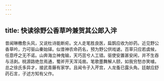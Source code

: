 ```yaml
---
---
---
```

title: 快读徐野公香草吟兼贺其公郎入泮
---







昔闻琳檄愈头风，又说杜诗能断疟。文人走笔胜良医，扁鹊应收为妙药。近见野公香草吟，力可驱山秦始铎。似昔神农命药名，预为野公供戏谑。百草只应若虞候，任意呼之无不诺。山奔海立神鬼输，天巧茁兮人工错。驱使安置甚安闲，并不生吞与活剥。桃源路绝忽焉通，蜀斧开天浑沌凿。笔歌墨舞解人颐，如我穷愁亦笑噱。总之徐氏多异才，接武青藤有家学。且闻令子入芹宫，人龙蚤已露头角。廷献应舒药石言，子述方知有父作。